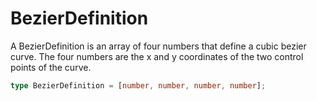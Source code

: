 # BezierDefinition

A BezierDefinition is an array of four numbers that define a cubic bezier curve. The four numbers are the x and y coordinates of the two control points of the curve.

```typescript
type BezierDefinition = [number, number, number, number];
```